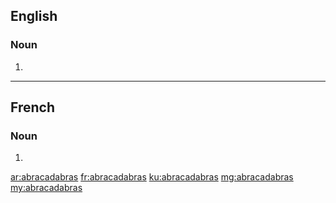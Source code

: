 ==English==

===Noun===
{{head|en|noun plural form}}

# {{plural of|abracadabra|lang=en}}

----

==French==

===Noun===
{{head|fr|noun plural form\|g=?}}

# {{plural of|abracadabra|lang=fr}}

[[ar:abracadabras]]
[[fr:abracadabras]]
[[ku:abracadabras]]
[[mg:abracadabras]]
[[my:abracadabras]]